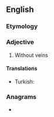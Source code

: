 ==English==

===Etymology===
{{suffix|en|vein|less}}

===Adjective===
{{en-adj}}

# Without veins

====Translations====
{{trans-top|without veins}}
* Turkish: {{t+|tr|damarsız}}
{{trans-mid}}
{{trans-bottom}}

===Anagrams===
* {{anagrams|en|a=eeilnssv|evilness|liveness|vileness|vineless}}